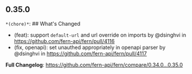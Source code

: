 ## 0.35.0
`*(chore)*`: ## What's Changed
* (feat): support `default-url`  and  url override on imports by @dsinghvi in https://github.com/fern-api/fern/pull/4116
* (fix, openapi): set unauthed appropriately in openapi parser by @dsinghvi in https://github.com/fern-api/fern/pull/4117


**Full Changelog**: https://github.com/fern-api/fern/compare/0.34.0...0.35.0

